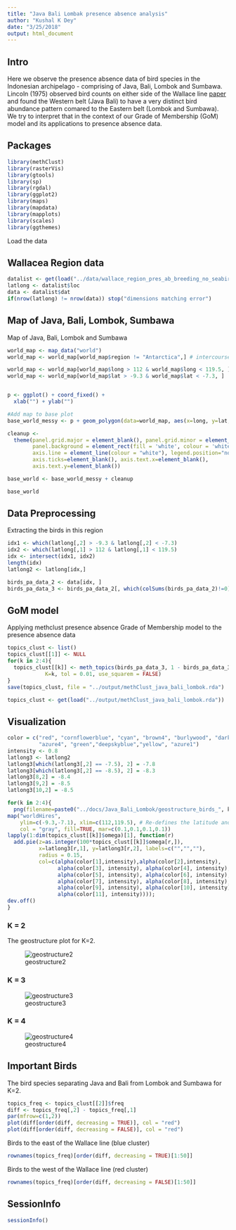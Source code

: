 ```yaml
---
title: "Java Bali Lombak presence absence analysis"
author: "Kushal K Dey"
date: "3/25/2018"
output: html_document
---
```


## Intro

Here we observe the presence absence data of bird species in the Indonesian archipelago - comprising of Java, Bali, Lombok and Sumbawa. Lincoln (1975) observed bird counts on either
side of the Wallace line [paper](https://zslpublications.onlinelibrary.wiley.com/doi/abs/10.1111/j.1469-7998.1975.tb02238.x) and found the Western belt (Java Bali) to have a very distinct bird abundance pattern comared to the Eastern belt (Lombok and Sumbawa). We try to interpret that in the context of our Grade of Membership (GoM) model and its applications to presence absence data.

## Packages

```r
library(methClust)
library(rasterVis)
library(gtools)
library(sp)
library(rgdal)
library(ggplot2)
library(maps)
library(mapdata)
library(mapplots)
library(scales)
library(ggthemes)

```

Load the data

## Wallacea Region data

```r
datalist <- get(load("../data/wallace_region_pres_ab_breeding_no_seabirds.rda"))
latlong <- datalist$loc
data <- datalist$dat
if(nrow(latlong) != nrow(data)) stop("dimensions matching error")
```

## Map of Java, Bali, Lombok, Sumbawa

Map of Java, Bali, Lombok and Sumbawa

```r
world_map <- map_data("world")
world_map <- world_map[world_map$region != "Antarctica",] # intercourse antarctica

world_map <- world_map[world_map$long > 112 & world_map$long < 119.5, ]
world_map <- world_map[world_map$lat > -9.3 & world_map$lat < -7.3, ]


p <- ggplot() + coord_fixed() +
  xlab("") + ylab("")

#Add map to base plot
base_world_messy <- p + geom_polygon(data=world_map, aes(x=long, y=lat, group=group), colour="light green", fill="light green")

cleanup <- 
  theme(panel.grid.major = element_blank(), panel.grid.minor = element_blank(), 
        panel.background = element_rect(fill = 'white', colour = 'white'), 
        axis.line = element_line(colour = "white"), legend.position="none",
        axis.ticks=element_blank(), axis.text.x=element_blank(),
        axis.text.y=element_blank())

base_world <- base_world_messy + cleanup

base_world

```

## Data Preprocessing

Extracting the birds in this region 

```r
idx1 <- which(latlong[,2] > -9.3 & latlong[,2] < -7.3)
idx2 <- which(latlong[,1] > 112 & latlong[,1] < 119.5)
idx <- intersect(idx1, idx2)
length(idx)
latlong2 <- latlong[idx,]
```

```r
birds_pa_data_2 <- data[idx, ]
birds_pa_data_3 <- birds_pa_data_2[, which(colSums(birds_pa_data_2)!=0)]
```

## GoM model

Applying methclust presence absence Grade of Membership model to the presence absence data

```r
topics_clust <- list()
topics_clust[[1]] <- NULL
for(k in 2:4){
  topics_clust[[k]] <- meth_topics(birds_pa_data_3, 1 - birds_pa_data_3, 
            K=k, tol = 0.01, use_squarem = FALSE)
}
save(topics_clust, file = "../output/methClust_java_bali_lombok.rda")

```
```r
topics_clust <- get(load("../output/methClust_java_bali_lombok.rda"))
```


## Visualization

```r
color = c("red", "cornflowerblue", "cyan", "brown4", "burlywood", "darkgoldenrod1",
          "azure4", "green","deepskyblue","yellow", "azure1")
intensity <- 0.8
latlong3 <- latlong2
latlong3[which(latlong3[,2] == -7.5), 2] = -7.8
latlong3[which(latlong3[,2] == -8.5), 2] = -8.3
latlong3[8,2] = -8.4
latlong3[9,2] = -8.5
latlong3[10,2] = -8.5

for(k in 2:4){
  png(filename=paste0("../docs/Java_Bali_Lombok/geostructure_birds_", k, ".png"),width = 1000, height = 800)
map("worldHires",
    ylim=c(-9.3,-7.1), xlim=c(112,119.5), # Re-defines the latitude and longitude range
    col = "gray", fill=TRUE, mar=c(0.1,0.1,0.1,0.1))
lapply(1:dim(topics_clust[[k]]$omega)[1], function(r)
  add.pie(z=as.integer(100*topics_clust[[k]]$omega[r,]),
          x=latlong3[r,1], y=latlong3[r,2], labels=c("","",""),
          radius = 0.15,
          col=c(alpha(color[1],intensity),alpha(color[2],intensity),
                alpha(color[3], intensity), alpha(color[4], intensity),
                alpha(color[5], intensity), alpha(color[6], intensity),
                alpha(color[7], intensity), alpha(color[8], intensity),
                alpha(color[9], intensity), alpha(color[10], intensity),
                alpha(color[11], intensity))));
dev.off()
}

```

### K = 2

The geostructure plot for K=2.

![geostructure2](Java_Bali_Lombok/geostructure_birds_2.png)

### K = 3

![geostructure3](Java_Bali_Lombok/geostructure_birds_3.png)

### K = 4

![geostructure4](Java_Bali_Lombok/geostructure_birds_4.png)

## Important Birds

The bird species separating Java and Bali from Lombok and Sumbawa for K=2.

```r
topics_freq <- topics_clust[[2]]$freq
diff <- topics_freq[,2] - topics_freq[,1]
par(mfrow=c(1,2))
plot(diff[order(diff, decreasing = TRUE)], col = "red")
plot(diff[order(diff, decreasing = FALSE)], col = "red")
```

Birds to the east of the Wallace line (blue cluster)

```r
rownames(topics_freq)[order(diff, decreasing = TRUE)[1:50]]
```

Birds to the west of the Wallace line (red cluster)

```r
rownames(topics_freq)[order(diff, decreasing = FALSE)[1:50]]
```


## SessionInfo

```r
sessionInfo()
```

